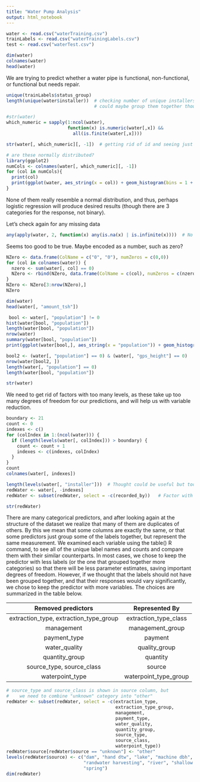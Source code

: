 ---
title: "Water Pump Analysis"
output: html_notebook
---



```{r}
water <- read.csv("waterTraining.csv")
trainLabels <- read.csv("waterTrainingLabels.csv")
test <- read.csv("waterTest.csv")
```


```{r}
dim(water)
colnames(water)
head(water)
```

We are trying to predict whether a water pipe is functional, non-functional, or functional but needs repair.

```{r}
unique(trainLabels$status_group)
length(unique(water$installer))  # checking number of unique installers - too many to add all covariates
                                 # could maybe group them together though
```


```{r}
#str(water)
which_numeric = sapply(1:ncol(water), 
                       function(x) is.numeric(water[,x]) &&
                         all(is.finite(water[,x])))

str(water[, which_numeric][, -1])  # getting rid of id and seeing just numeric columns
```


```{r}
# are these normally distributed?
library(ggplot2)
numCols <- colnames(water[, which_numeric][, -1])
for (col in numCols){
  print(col)
  print(ggplot(water, aes_string(x = col)) + geom_histogram(bins = 1 + 3.322*log10(length(water[,col]))))
}
```

None of them really resemble a normal distribution, and thus, perhaps logistic regression will produce desired results (though there are 3 categories for the response, not binary).

Let's check again for any missing data

```{r}
any(apply(water, 2, function(x) any(is.na(x) | is.infinite(x))))  # No N/A or Inf!
```

Seems too good to be true.  Maybe encoded as a number, such as zero?

```{r}
NZero <- data.frame(ColName = c("0", "0"), numZeros = c(0,0))
for (col in colnames(water)) {
  nzero <- sum(water[, col] == 0)
  NZero <- rbind(NZero, data.frame(ColName = c(col), numZeros = c(nzero)))
}
NZero <- NZero[3:nrow(NZero),]
NZero
```


```{r}
dim(water)
head(water[, "amount_tsh"])
```

```{r}
 bool <- water[, "population"] != 0
hist(water[bool, "population"])
length(water[bool, "population"])
nrow(water)
summary(water[bool, "population"])
print(ggplot(water[bool,], aes_string(x = "population")) + geom_histogram(bins = 1 + 3.322*log10(length(water[bool,"population"]))) + xlim(0, 500))
```


```{r}

bool2 <- (water[, "population"] == 0) & (water[, "gps_height"] == 0)
nrow(water[bool2, ])
length(water[, "population"] == 0)
length(water[bool, "population"])
```





```{r}
str(water)
```

We need to get rid of factors with too many levels, as these take up too many degrees of freedom for our predictions, and will help us with variable reduction.

```{r}
boundary <- 21
count <- 0
indexes <- c()
for (colIndex in 1:(ncol(water))) {
  if (length(levels(water[, colIndex])) > boundary) {
    count <- count + 1
    indexes <- c(indexes, colIndex)
  }
}
count
colnames(water[, indexes])
```


```{r}
length(levels(water[, "installer"]))  # Thought could be useful but too many
redWater <- water[, -indexes]
redWater <- subset(redWater, select = -c(recorded_by))   # Factor with only 1 level
```


```{r}
str(redWater)
```

There are many categorical predictors, and after looking again at the structure of the dataset we realize that many of them are duplicates of others.  By this we mean that some columns are exactly the same, or that some predictors just group some of the labels together, but represent the same measurement.  We examined each variable using the table() R command, to see all of the unique label names and counts and compare them with their similar counterparts.  In most cases, we chose to keep the predictor with less labels (or the one that grouped together more categories) so that there will be less parameter estimates, saving important degrees of freedom.  However, if we thought that the labels should not have been grouped together, and that their responses would vary significantly, we chose to keep the predictor with more variables.  The choices are summarized in the table below.

| Removed predictors                        | Represented By        |
|:-----------------------------------------:|:---------------------:|
| extraction_type, extraction_type_group    | extraction_type_class |
| management                                | management_group      |
| payment_type                              | payment               |
| water_quality                             | quality_group         |
| quantity_group                            | quantity              |
| source_type, source_class                 | source                |
| waterpoint_type                           | waterpoint_type_group |

```{r}
# source_type and source_class is shown in source column, but
#    we need to combine "unknown" category into "other"
redWater <- subset(redWater, select = -c(extraction_type, 
                                         extraction_type_group,
                                         management,
                                         payment_type,
                                         water_quality,
                                         quantity_group,
                                         source_type,
                                         source_class,
                                         waterpoint_type))
redWater$source[redWater$source == "unknown"] <- "other"
levels(redWater$source) <- c("dam", "hand dtw", "lake", "machine dbh", "other",
                             "randwater harvesting", "river", "shallow well",
                             "spring")
dim(redWater)
```

